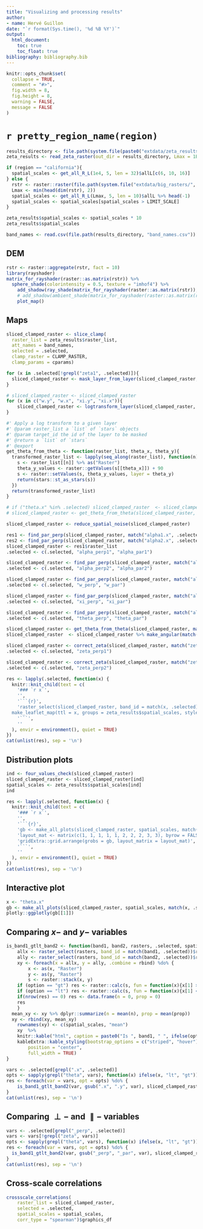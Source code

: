 ```yaml
---
title: "Visualizing and processing results"
author:
- name: Hervé Guillon
date: "`r format(Sys.time(), '%d %B %Y')`"
output: 
  html_document:
    toc: true
    toc_float: true
bibliography: bibliography.bib
---
```


```r
knitr::opts_chunk$set(
  collapse = TRUE,
  comment = "#>",
  fig.width = 8, 
  fig.height = 8,
  warning = FALSE,
  message = FALSE
)
```

# `r pretty_region_name(region)`


```r
results_directory <- file.path(system.file(paste0("extdata/zeta_results/", region), package = "statisticalRoughness"))
zeta_results <- read_zeta_raster(out_dir = results_directory, Lmax = 1E3, raster_resolution = 10, .len = 10, proxy = FALSE)

if (region == "california"){
  spatial_scales <- get_all_R_L(1e4, 5, len = 32)$allL[c(6, 10, 16)]
} else {
  rstr <- raster::raster(file.path(system.file("extdata/big_rasters/", package = "statisticalRoughness"), paste0(.name, ".tif")))
  Lmax <- min(head(dim(rstr), 2))
  spatial_scales <- get_all_R_L(Lmax, 5, len = 10)$allL %>% head(-1) 
  spatial_scales <- spatial_scales[spatial_scales > LIMIT_SCALE] 
}

zeta_results$spatial_scales <- spatial_scales * 10
zeta_results$spatial_scales

band_names <- read.csv(file.path(results_directory, "band_names.csv")) %>% names()
```

## DEM

```r
rstr <- raster::aggregate(rstr, fact = 10)
library(rayshader)
matrix_for_rayshader(raster::as.matrix(rstr)) %>%
  sphere_shade(colorintensity = 0.5, texture = "imhof4") %>%
    add_shadow(ray_shade(matrix_for_rayshader(raster::as.matrix(rstr)), sunaltitude = 20), max_darken = 0.1) %>%  
    # add_shadow(ambient_shade(matrix_for_rayshader(raster::as.matrix(rstr))), 0) %>%
    plot_map()
```

## Maps {.tabset}

```r
sliced_clamped_raster <- slice_clamp(
  raster_list = zeta_results$raster_list,
  att_names = band_names,
  selected = .selected,
  clamp_raster = CLAMP_RASTER, 
  clamp_params = cparams)
```

```r
for (x in .selected[!grepl("zeta1", .selected)]){
  sliced_clamped_raster <- mask_layer_from_layer(sliced_clamped_raster, match(x, .selected), match("zeta1", .selected), option = "NA")
}
```

```r
# sliced_clamped_raster <- sliced_clamped_raster
for (x in c("w.y", "w.x", "xi.y", "xi.x")){
    sliced_clamped_raster <- logtransform_layer(sliced_clamped_raster, match(x, .selected))
}

#' Apply a log transform to a given layer
#' @param raster_list a `list` of `stars` objects
#' @param target_id the id of the layer to be masked
#' @return a `list` of `stars`
#' @export
get_theta_from_theta <- function(raster_list, theta_x, theta_y){
  transformed_raster_list <- lapply(seq_along(raster_list), function(n){
    s <- raster_list[[n]] %>% as("Raster")
    theta_y_values <- raster::getValues(s[[theta_x]]) + 90
    s <- raster::setValues(s, theta_y_values, layer = theta_y)
    return(stars::st_as_stars(s))
  })
  return(transformed_raster_list)
}

# if ("theta.x" %in% .selected) sliced_clamped_raster  <- sliced_clamped_raster  %>% make_angular(match("theta.x", .selected), mode = "sin")
# sliced_clamped_raster <- get_theta_from_theta(sliced_clamped_raster, match("theta.x", .selected), match("theta.y", .selected))
```

```r
sliced_clamped_raster <- reduce_spatial_noise(sliced_clamped_raster)
```

```r
res1 <- find_par_perp(sliced_clamped_raster, match("alpha1.x", .selected), match("alpha1.y", .selected))
res2 <- find_par_perp(sliced_clamped_raster, match("alpha2.x", .selected), match("alpha2.y", .selected))
sliced_clamped_raster <- res1$raster_list
.selected <- c(.selected, "alpha_perp1", "alpha_par1")

sliced_clamped_raster <- find_par_perp(sliced_clamped_raster, match("alpha1.x", .selected), match("alpha1.y", .selected), match("alpha2.x", .selected), match("alpha2.y", .selected), index_perp = res1$index_perp, index_par = res1$index_par)
.selected <- c(.selected, "alpha_perp2", "alpha_par2")

sliced_clamped_raster <- find_par_perp(sliced_clamped_raster, match("alpha1.x", .selected), match("alpha1.y", .selected), match("w.x", .selected), match("w.y", .selected), index_perp = res1$index_perp, index_par = res1$index_par)
.selected <- c(.selected, "w_perp", "w_par")

sliced_clamped_raster <- find_par_perp(sliced_clamped_raster, match("alpha1.x", .selected), match("alpha1.y", .selected), match("xi.x", .selected), match("xi.y", .selected), index_perp = res1$index_perp, index_par = res1$index_par)
.selected <- c(.selected, "xi_perp", "xi_par")

sliced_clamped_raster <- find_par_perp(sliced_clamped_raster, match("alpha1.x", .selected), match("alpha1.y", .selected), match("theta.x", .selected), match("theta.y", .selected), index_perp = res1$index_perp, index_par = res1$index_par)
.selected <- c(.selected, "theta_perp", "theta_par")

sliced_clamped_raster <- get_theta_from_theta(sliced_clamped_raster, match("theta_perp", .selected), match("theta_par", .selected))
sliced_clamped_raster  <- sliced_clamped_raster %>% make_angular(match("theta_par", .selected), mode = "full")

sliced_clamped_raster <- correct_zeta(sliced_clamped_raster, match("zeta1", .selected))
.selected <- c(.selected, "zeta_perp1")

sliced_clamped_raster <- correct_zeta(sliced_clamped_raster, match("zeta2", .selected))
.selected <- c(.selected, "zeta_perp2")
```

```r
res <- lapply(.selected, function(x) {
  knitr::knit_child(text = c(
    '### `r x`',
    '',
    '```{r}',
    'raster_select(sliced_clamped_raster, band_id = match(x, .selected)) %>% 
  make_leaflet_map(ttl = x, groups = zeta_results$spatial_scales, style = "continuous")',
    '```',
    ''
  ), envir = environment(), quiet = TRUE)
})
cat(unlist(res), sep = '\n')
```

## Distribution plots {.tabset}

```r
ind <- four_values_check(sliced_clamped_raster)
sliced_clamped_raster <- sliced_clamped_raster[ind]
spatial_scales <- zeta_results$spatial_scales[ind]
ind
```

```r
res <- lapply(.selected, function(x) {
  knitr::knit_child(text = c(
    '### `r x`',
    '',
    '```{r}',
    'gb <- make_all_plots(sliced_clamped_raster, spatial_scales, match(x, .selected), x, begin = 0.1, end = 0.85, direction = 1, option = "viridis")',
    'layout_mat <- matrix(c(1, 1, 1, 1, 1, 2, 2, 2, 3, 3), byrow = FALSE, nrow = 5, ncol = 2)',
    'gridExtra::grid.arrange(grobs = gb, layout_matrix = layout_mat)',
    '```',
    ''
  ), envir = environment(), quiet = TRUE)
})
cat(unlist(res), sep = '\n')
```

## Interactive plot

```r
x <- "theta.x"
gb <- make_all_plots(sliced_clamped_raster, spatial_scales, match(x, .selected), x, begin = 0.1, end = 0.85, direction = 1, option = "viridis")
plotly::ggplotly(gb[[1]])
```


## Comparing $x-$ and $y-$ variables

```r
is_band1_gtlt_band2 <- function(band1, band2, rasters, .selected, spatial_scales, option = "gt"){
	allx <- raster_select(rasters, band_id = match(band1, .selected))$rasters
	ally <- raster_select(rasters, band_id = match(band2, .selected))$rasters
	xy <- foreach(x = allx, y = ally, .combine = rbind) %do% {
		x <- as(x, "Raster")
		y <- as(y, "Raster")
		s <- raster::stack(x, y)
    if (option == "gt") res <- raster::calc(s, fun = function(x){x[1] > x[2]}) %>% raster::getValues() %>% rstatix::freq_table() %>% dplyr::filter(group == "TRUE") %>% dplyr::select(-group)
    if (option == "lt") res <- raster::calc(s, fun = function(x){x[1] < x[2]}) %>% raster::getValues() %>% rstatix::freq_table() %>% dplyr::filter(group == "TRUE") %>% dplyr::select(-group)
    if(nrow(res) == 0) res <- data.frame(n = 0, prop = 0)
    res
	}
  mean_xy <- xy %>% dplyr::summarize(n = mean(n), prop = mean(prop))
  xy <- rbind(xy, mean_xy)
	rownames(xy) <- c(spatial_scales, "mean")
	xy  %>% 
	knitr::kable("html", caption = paste0("Is ", band1, " ", ifelse(option == "gt", "greater", "lesser"), " than ", band2, "?")) %>% 
	kableExtra::kable_styling(bootstrap_options = c("striped", "hover"),
		position = "center",
		full_width = TRUE)
}
```

```r
vars <- .selected[grepl(".x", .selected)]
opts <- sapply(grepl("theta", vars), function(x) ifelse(x, "lt", "gt"))
res <- foreach(var = vars, opt = opts) %do% {
	is_band1_gtlt_band2(var, gsub(".x", ".y", var), sliced_clamped_raster, .selected, spatial_scales, option = opt)
}
cat(unlist(res), sep = '\n')
```

## Comparing $\perp-$ and $\parallel-$ variables

```r
vars <- .selected[grepl("_perp", .selected)]
vars <- vars[!grepl("zeta", vars)]
opts <- sapply(grepl("theta", vars), function(x) ifelse(x, "lt", "gt"))
res <- foreach(var = vars, opt = opts) %do% {
  is_band1_gtlt_band2(var, gsub("_perp", "_par", var), sliced_clamped_raster, .selected, spatial_scales, option = opt)
}
cat(unlist(res), sep = '\n')
```
## Cross-scale correlations

```r
crossscale_correlations(
	raster_list = sliced_clamped_raster,
	selected = .selected,
	spatial_scales = spatial_scales,
	corr_type = "spearman")$graphics_df
```